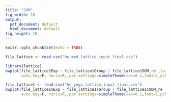 ```yaml
---
title: "SOM"
fig_width: 10
output:
  pdf_document: default
  html_document: default
fig_height: 10
---
```


```r
knitr::opts_chunk$set(echo = TRUE)
```

```r
file_lattice <- read.csv("he_med_lattice_input_final.csv")

library(lattice)
bwplot(file_lattice$Exp ~ file_lattice$Group | file_lattice$SOM_re ,layout=c(6,4),
       auto.key=F, horiz=F,,par.settings=simpleTheme(cex=0.1,font=1,pch="10",col=c("Black","blue","RED")), ylab="Exp Value",xlab="A vs B")
```

```r
file_lattice1 <- read.csv("he_yoga_lattice_input_final.csv")
bwplot(file_lattice1$Exp ~ file_lattice1$Group | file_lattice1$SOM_re ,layout=c(6,4),
       auto.key=F, horiz=F,,par.settings=simpleTheme(cex=0.1,font=1,pch="10",col=c("Black","blue","RED")), ylab="Exp Value",xlab="A vs B")

```
